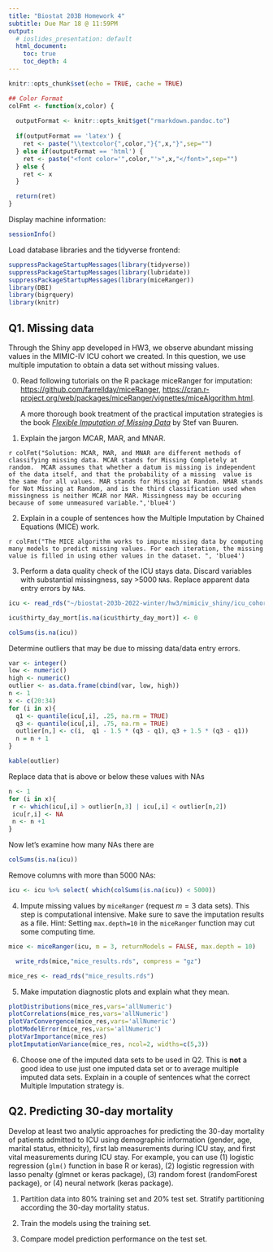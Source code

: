 ```yaml
---
title: "Biostat 203B Homework 4"
subtitle: Due Mar 18 @ 11:59PM
output:
  # ioslides_presentation: default
  html_document:
    toc: true
    toc_depth: 4
---
```


```r
knitr::opts_chunk$set(echo = TRUE, cache = TRUE)
```


```r
## Color Format
colFmt <- function(x,color) {
  
  outputFormat <- knitr::opts_knit$get("rmarkdown.pandoc.to")
  
  if(outputFormat == 'latex') {
    ret <- paste("\\textcolor{",color,"}{",x,"}",sep="")
  } else if(outputFormat == 'html') {
    ret <- paste("<font color='",color,"'>",x,"</font>",sep="")
  } else {
    ret <- x
  }

  return(ret)
}
```

Display machine information:
```r
sessionInfo()
```
Load database libraries and the tidyverse frontend:
```r
suppressPackageStartupMessages(library(tidyverse))
suppressPackageStartupMessages(library(lubridate))
suppressPackageStartupMessages(library(miceRanger))
library(DBI)
library(bigrquery)
library(knitr)
```






## Q1. Missing data

Through the Shiny app developed in HW3, we observe abundant missing values in the MIMIC-IV ICU cohort we created. In this question, we use multiple imputation to obtain a data set without missing values.

0. Read following tutorials on the R package miceRanger for imputation: <https://github.com/farrellday/miceRanger>, <https://cran.r-project.org/web/packages/miceRanger/vignettes/miceAlgorithm.html>.

    A more thorough book treatment of the practical imputation strategies is the book [*_Flexible Imputation of Missing Data_*](https://stefvanbuuren.name/fimd/) by Stef van Buuren. 

1. Explain the jargon MCAR, MAR, and MNAR.

`r colFmt("Solution: MCAR, MAR, and MNAR are different methods of classifying missing data. MCAR stands for Missing Completely at random.  MCAR assumes that whether a datum is missing is independent of the data itself, and that the probability of a missing 
value is the same for all values. MAR stands for Missing at Random. NMAR stands for Not Missing at Random, and is the third classification used when 
missingness is neither MCAR nor MAR. Missingness may be occuring because of some
unmeasured variable.",'blue4')`

2. Explain in a couple of sentences how the Multiple Imputation by Chained Equations (MICE) work.

`r colFmt("The MICE algorithm works to impute missing data by computing many models to predict missing values. For each iteration, the missing value is filled in using
other values in the dataset. ", 'blue4')`


3. Perform a data quality check of the ICU stays data. Discard variables with substantial missingness, say >5000 `NA`s. Replace apparent data entry errors by `NA`s.

```r
icu <- read_rds("~/biostat-203b-2022-winter/hw3/mimiciv_shiny/icu_cohort.rds") 

```
```r
icu$thirty_day_mort[is.na(icu$thirty_day_mort)] <- 0
```

```r
colSums(is.na(icu))
```
Determine outliers that may be due to missing data/data entry errors. 
```r
var <- integer()
low <- numeric()
high <- numeric()
outlier <- as.data.frame(cbind(var, low, high))
n <- 1
x <- c(20:34)
for (i in x){
  q1 <- quantile(icu[,i], .25, na.rm = TRUE)
  q3 <- quantile(icu[,i], .75, na.rm = TRUE)
  outlier[n,] <- c(i,  q1 - 1.5 * (q3 - q1), q3 + 1.5 * (q3 - q1))
  n = n + 1
}

kable(outlier)
```

Replace data that is above or below these values with NAs

```r
n <- 1
for (i in x){
 r <- which(icu[,i] > outlier[n,3] | icu[,i] < outlier[n,2])
 icu[r,i] <- NA
 n <- n +1
}

```

Now let's examine how many NAs there are

```r
colSums(is.na(icu))
```
Remove columns with more than 5000 NAs:

```r
icu <- icu %>% select( which(colSums(is.na(icu)) < 5000))
```

4. Impute missing values by `miceRanger` (request $m=3$ data sets). This step is computational intensive. Make sure to save the imputation results as a file. Hint: Setting `max.depth=10` in the `miceRanger` function may cut some computing time.

```r
mice <- miceRanger(icu, m = 3, returnModels = FALSE, max.depth = 10)
```
```r
  write_rds(mice,"mice_results.rds", compress = "gz")
```

```r
mice_res <- read_rds("mice_results.rds")
```
5. Make imputation diagnostic plots and explain what they mean.

```r
plotDistributions(mice_res,vars='allNumeric')
plotCorrelations(mice_res,vars='allNumeric')
plotVarConvergence(mice_res,vars='allNumeric')
plotModelError(mice_res,vars='allNumeric')
plotVarImportance(mice_res)
plotImputationVariance(mice_res, ncol=2, widths=c(5,3))
```

6. Choose one of the imputed data sets to be used in Q2. This is **not** a good idea to use just one imputed data set or to average multiple imputed data sets. Explain in a couple of sentences what the correct Multiple Imputation strategy is.

## Q2. Predicting 30-day mortality

Develop at least two analytic approaches for predicting the 30-day mortality of patients admitted to ICU using demographic information (gender, age, marital status, ethnicity), first lab measurements during ICU stay, and first vital measurements during ICU stay. For example, you can use (1) logistic regression (`glm()` function in base R or keras), (2) logistic regression with lasso penalty (glmnet or keras package), (3) random forest (randomForest package), or (4) neural network (keras package).

1. Partition data into 80% training set and 20% test set. Stratify partitioning according the 30-day mortality status.

2. Train the models using the training set.

3. Compare model prediction performance on the test set.
